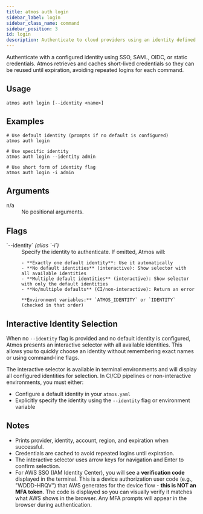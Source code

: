 ```yaml
---
title: atmos auth login
sidebar_label: login
sidebar_class_name: command
sidebar_position: 3
id: login
description: Authenticate to cloud providers using an identity defined in atmos.yaml.
---
```


<Intro>
Authenticate with a configured identity using SSO, SAML, OIDC, or static credentials. Atmos retrieves and caches short-lived credentials so they can be reused until expiration, avoiding repeated logins for each command.
</Intro>

<Screengrab title="atmos auth login --help" slug="atmos-auth-login--help" />

## Usage

```shell
atmos auth login [--identity <name>]
```

## Examples

```shell
# Use default identity (prompts if no default is configured)
atmos auth login

# Use specific identity
atmos auth login --identity admin

# Use short form of identity flag
atmos auth login -i admin
```

## Arguments

<dl>
  <dt>n/a</dt>
  <dd>No positional arguments.</dd>
</dl>

## Flags

<dl>
  <dt>`--identity` <em>(alias `-i`)</em></dt>
  <dd>
    Specify the identity to authenticate. If omitted, Atmos will:

    - **Exactly one default identity**: Use it automatically
    - **No default identities** (interactive): Show selector with all available identities
    - **Multiple default identities** (interactive): Show selector with only the default identities
    - **No/multiple defaults** (CI/non-interactive): Return an error

    **Environment variables:** `ATMOS_IDENTITY` or `IDENTITY` (checked in that order)
  </dd>
</dl>

## Interactive Identity Selection

When no `--identity` flag is provided and no default identity is configured, Atmos presents an interactive selector with all available identities. This allows you to quickly choose an identity without remembering exact names or using command-line flags.

The interactive selector is available in terminal environments and will display all configured identities for selection. In CI/CD pipelines or non-interactive environments, you must either:

- Configure a default identity in your `atmos.yaml`
- Explicitly specify the identity using the `--identity` flag or environment variable

## Notes

- Prints provider, identity, account, region, and expiration when successful.
- Credentials are cached to avoid repeated logins until expiration.
- The interactive selector uses arrow keys for navigation and Enter to confirm selection.
- For AWS SSO (IAM Identity Center), you will see a **verification code** displayed in the terminal. This is a device authorization user code (e.g., "WDDD-HRQV") that AWS generates for the device flow - **this is NOT an MFA token**. The code is displayed so you can visually verify it matches what AWS shows in the browser. Any MFA prompts will appear in the browser during authentication.
